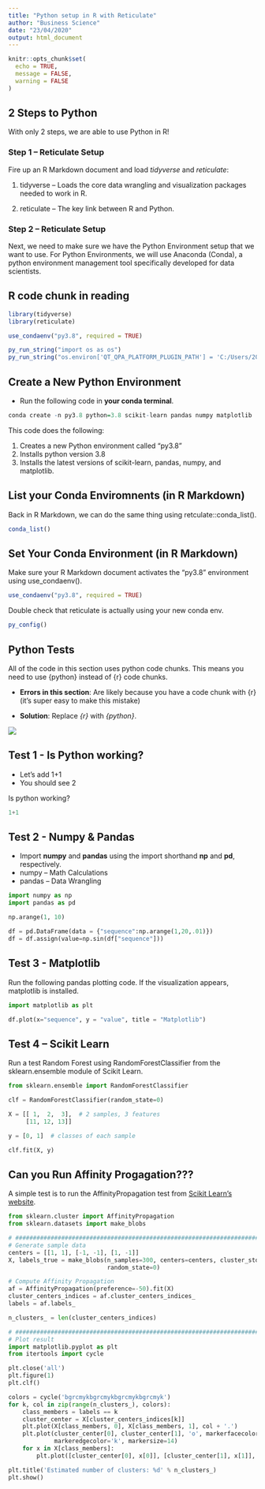 ```yaml
---
title: "Python setup in R with Reticulate"
author: "Business Science"
date: "23/04/2020"
output: html_document
---
```


```r
knitr::opts_chunk$set(
  echo = TRUE,
  message = FALSE,
  warning = FALSE
)
```

## 2 Steps to Python

With only 2 steps, we are able to use Python in R!

### Step 1 – Reticulate Setup

Fire up an R Markdown document and load _tidyverse_ and _reticulate_:

1. tidyverse – Loads the core data wrangling and visualization packages needed to work in R.

2. reticulate – The key link between R and Python.

### Step 2 – Reticulate Setup

Next, we need to make sure we have the Python Environment setup that we want to use. For Python Environments, we will use Anaconda (Conda), a python environment management tool specifically developed for data scientists.

## R code chunk in reading

```r
library(tidyverse)
library(reticulate)

use_condaenv("py3.8", required = TRUE)
```

```r
py_run_string("import os as os")
py_run_string("os.environ['QT_QPA_PLATFORM_PLUGIN_PATH'] = 'C:/Users/2015524/Anaconda3/envs/py3.8/Library/plugins/platforms'")
```

## Create a New Python Environment

* Run the following code in **your conda terminal**.

```r
conda create -n py3.8 python=3.8 scikit-learn pandas numpy matplotlib
```

This code does the following:

1. Creates a new Python environment called "py3.8"
2. Installs python version 3.8
3. Installs the latest versions of scikit-learn, pandas, numpy, and matplotlib.

## List your Conda Enviromnents (in R Markdown)

Back in R Markdown, we can do the same thing using retculate::conda_list().

```r
conda_list()
```

## Set Your Conda Environment (in R Markdown)

Make sure your R Markdown document activates the “py3.8” environment using use_condaenv().

```r
use_condaenv("py3.8", required = TRUE)
```

Double check that reticulate is actually using your new conda env.

```r
py_config()
```

## Python Tests

All of the code in this section uses python code chunks. This means you need to use {python} instead of {r} code chunks.

*	**Errors in this section**: Are likely because you have a code chunk with {r} (it’s super easy to make this mistake)

*	**Solution**: Replace _{r} _ with _{python}_.

![](images/pythonR.jpg)

## Test 1 - Is Python working?

* Let's add 1+1
* You should see 2

Is python working?

```python
1+1
```

## Test 2 - Numpy & Pandas

* Import **numpy** and **pandas** using the import shorthand **np** and **pd**, respectively.
* numpy – Math Calculations
* pandas – Data Wrangling

```python
import numpy as np
import pandas as pd
```

```python
np.arange(1, 10)
```

```python
df = pd.DataFrame(data = {"sequence":np.arange(1,20,.01)})
df = df.assign(value=np.sin(df["sequence"]))
```

## Test 3 - Matplotlib

Run the following pandas plotting code. If the visualization appears, matplotlib is installed.

```python
import matplotlib as plt

df.plot(x="sequence", y = "value", title = "Matplotlib")
```

## Test 4 – Scikit Learn

Run a test Random Forest using RandomForestClassifier from the sklearn.ensemble module of Scikit Learn.

```python
from sklearn.ensemble import RandomForestClassifier

clf = RandomForestClassifier(random_state=0)

X = [[ 1,  2,  3],  # 2 samples, 3 features
     [11, 12, 13]]

y = [0, 1]  # classes of each sample
```

```python
clf.fit(X, y)
```

## Can you Run Affinity Progagation???

A simple test is to run the AffinityPropagation test from [Scikit Learn’s website](https://scikit-learn.org/stable/auto_examples/cluster/plot_affinity_propagation.html#sphx-glr-auto-examples-cluster-plot-affinity-propagation-py).

```python
from sklearn.cluster import AffinityPropagation
from sklearn.datasets import make_blobs

# #############################################################################
# Generate sample data
centers = [[1, 1], [-1, -1], [1, -1]]
X, labels_true = make_blobs(n_samples=300, centers=centers, cluster_std=0.5,
                            random_state=0)

# Compute Affinity Propagation
af = AffinityPropagation(preference=-50).fit(X)
cluster_centers_indices = af.cluster_centers_indices_
labels = af.labels_

n_clusters_ = len(cluster_centers_indices)

# #############################################################################
# Plot result
import matplotlib.pyplot as plt
from itertools import cycle

plt.close('all')
plt.figure(1)
plt.clf()

colors = cycle('bgrcmykbgrcmykbgrcmykbgrcmyk')
for k, col in zip(range(n_clusters_), colors):
    class_members = labels == k
    cluster_center = X[cluster_centers_indices[k]]
    plt.plot(X[class_members, 0], X[class_members, 1], col + '.')
    plt.plot(cluster_center[0], cluster_center[1], 'o', markerfacecolor=col,
             markeredgecolor='k', markersize=14)
    for x in X[class_members]:
        plt.plot([cluster_center[0], x[0]], [cluster_center[1], x[1]], col)

plt.title('Estimated number of clusters: %d' % n_clusters_)
plt.show()
```

